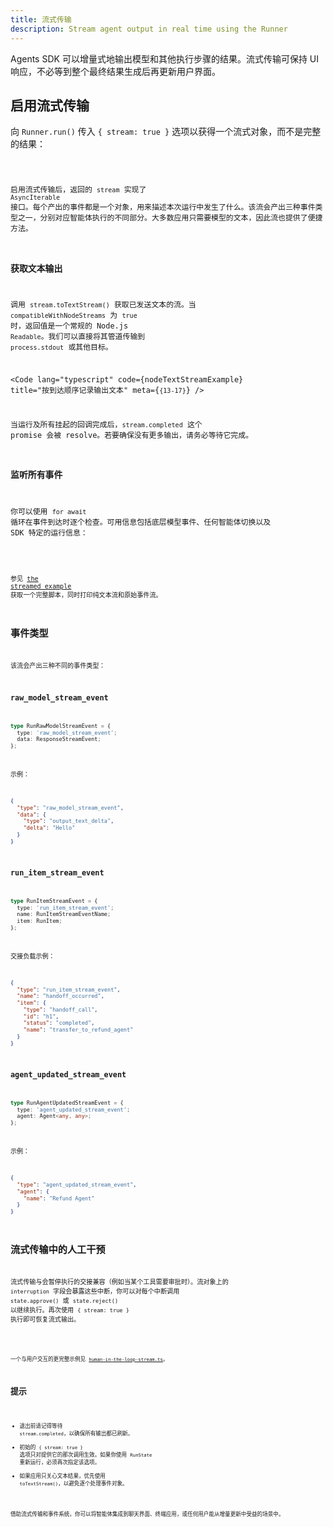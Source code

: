 ```yaml
---
title: 流式传输
description: Stream agent output in real time using the Runner
---
```



Agents SDK 可以增量式地输出模型和其他执行步骤的结果。流式传输可保持 UI 响应，不必等到整个最终结果生成后再更新用户界面。

## 启用流式传输

向 `Runner.run()` 传入 `{ stream: true }` 选项以获得一个流式对象，而不是完整的结果：

<Code lang="typescript" code={basicStreamingExample} title="启用流式传输" />

启用流式传输后，返回的 `stream` 实现了 `AsyncIterable` 接口。每个产出的事件都是一个对象，用来描述本次运行中发生了什么。该流会产出三种事件类型之一，分别对应智能体执行的不同部分。大多数应用只需要模型的文本，因此流也提供了便捷方法。

### 获取文本输出

调用 `stream.toTextStream()` 获取已发送文本的流。当 `compatibleWithNodeStreams` 为 `true` 时，返回值是一个常规的 Node.js `Readable`。我们可以直接将其管道传输到 `process.stdout` 或其他目标。

<Code
  lang="typescript"
  code={nodeTextStreamExample}
  title="按到达顺序记录输出文本"
  meta={`{13-17}`}
/>

当运行及所有挂起的回调完成后，`stream.completed` 这个 promise 会被 resolve。若要确保没有更多输出，请务必等待它完成。

### 监听所有事件

你可以使用 `for await` 循环在事件到达时逐个检查。可用信息包括底层模型事件、任何智能体切换以及 SDK 特定的运行信息：

<Code lang="typescript" code={handleAllEventsExample} title="监听所有事件" />

参见 [the streamed example](https://github.com/openai/openai-agents-js/tree/main/examples/agent-patterns/streamed.ts) 获取一个完整脚本，同时打印纯文本流和原始事件流。

## 事件类型

该流会产出三种不同的事件类型：

### raw_model_stream_event

```ts
type RunRawModelStreamEvent = {
  type: 'raw_model_stream_event';
  data: ResponseStreamEvent;
};
```

示例：

```json
{
  "type": "raw_model_stream_event",
  "data": {
    "type": "output_text_delta",
    "delta": "Hello"
  }
}
```

### run_item_stream_event

```ts
type RunItemStreamEvent = {
  type: 'run_item_stream_event';
  name: RunItemStreamEventName;
  item: RunItem;
};
```

交接负载示例：

```json
{
  "type": "run_item_stream_event",
  "name": "handoff_occurred",
  "item": {
    "type": "handoff_call",
    "id": "h1",
    "status": "completed",
    "name": "transfer_to_refund_agent"
  }
}
```

### agent_updated_stream_event

```ts
type RunAgentUpdatedStreamEvent = {
  type: 'agent_updated_stream_event';
  agent: Agent<any, any>;
};
```

示例：

```json
{
  "type": "agent_updated_stream_event",
  "agent": {
    "name": "Refund Agent"
  }
}
```

## 流式传输中的人工干预

流式传输与会暂停执行的交接兼容（例如当某个工具需要审批时）。流对象上的 `interruption` 字段会暴露这些中断，你可以对每个中断调用 `state.approve()` 或 `state.reject()` 以继续执行。再次使用 `{ stream: true }` 执行即可恢复流式输出。

<Code
  lang="typescript"
  code={streamedHITLExample}
  title="在流式传输中处理人工审批"
/>

一个与用户交互的更完整示例见
[`human-in-the-loop-stream.ts`](https://github.com/openai/openai-agents-js/tree/main/examples/agent-patterns/human-in-the-loop-stream.ts)。

## 提示

- 退出前请记得等待 `stream.completed`，以确保所有输出都已刷新。
- 初始的 `{ stream: true }` 选项只对提供它的那次调用生效。如果你使用 `RunState` 重新运行，必须再次指定该选项。
- 如果应用只关心文本结果，优先使用 `toTextStream()`，以避免逐个处理事件对象。

借助流式传输和事件系统，你可以将智能体集成到聊天界面、终端应用，或任何用户能从增量更新中受益的场景中。
